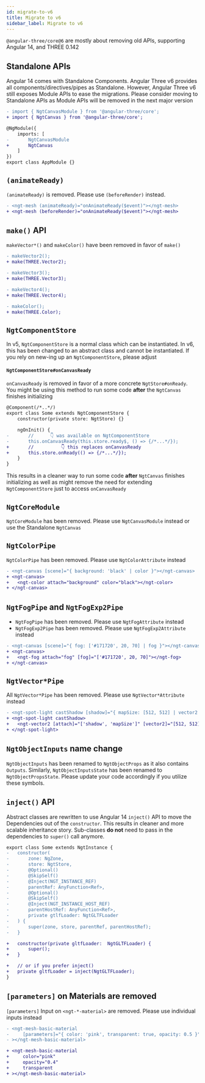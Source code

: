 ```yaml
---
id: migrate-to-v6
title: Migrate to v6
sidebar_label: Migrate to v6
---
```


`@angular-three/core@6` are mostly about removing old APIs, supporting Angular 14, and THREE 0.142

## Standalone APIs

Angular 14 comes with Standalone Components. Angular Three v6 provides all components/directives/pipes as Standalone. However, Angular Three v6 still exposes Module APIs to ease the migrations. Please consider moving to Standalone APIs as Module APIs will be removed in the next major version

```diff
- import { NgtCanvasModule } from '@angular-three/core';
+ import { NgtCanvas } from '@angular-three/core';

@NgModule({
    imports: [
-       NgtCanvasModule
+       NgtCanvas
    ]
})
export class AppModule {}
```

## `(animateReady)`

`(animateReady)` is removed. Please use `(beforeRender)` instead.

```diff
- <ngt-mesh (animateReady)="onAnimateReady($event)"></ngt-mesh>
+ <ngt-mesh (beforeRender)="onAnimateReady($event)"></ngt-mesh>
```

## `make()` API

`makeVector*()` and `makeColor()` have been removed in favor of `make()`

```diff
- makeVector2();
+ make(THREE.Vector2);

- makeVector3();
+ make(THREE.Vector3);

- makeVector4();
+ make(THREE.Vector4);

- makeColor();
+ make(THREE.Color);
```

## `NgtComponentStore`

In v5, `NgtComponentStore` is a normal class which can be instantiated. In v6, this has been changed to an abstract class and cannot be instantiated. If you rely on new-ing up an `NgtComponentStore`, please adjust

#### `NgtComponentStore#onCanvasReady`

`onCanvasReady` is removed in favor of a more concrete `NgtStore#onReady`. You might be using this method to run some code **after** the `NgtCanvas` finishes initializing

```diff
@Component(/*..*/)
export class Some extends NgtComponentStore {
    constructor(private store: NgtStore) {}

    ngOnInit() {
-       //      👇 was available on NgtComponentStore
-       this.onCanvasReady(this.store.ready$, () => {/*...*/});
+       //          👇 this replaces onCanvasReady
+       this.store.onReady(() => {/*...*/});
    }
}
```

This results in a cleaner way to run some code **after** `NgtCanvas` finishes initializing as well as might remove the need for extending `NgtComponentStore` just to access `onCanvasReady`

## `NgtCoreModule`

`NgtCoreModule` has been removed. Please use `NgtCanvasModule` instead or use the Standalone `NgtCanvas`

## `NgtColorPipe`

`NgtColorPipe` has been removed. Please use `NgtColorAttribute` instead

```diff
- <ngt-canvas [scene]="{ background: 'black' | color }"></ngt-canvas>
+ <ngt-canvas>
+   <ngt-color attach="background" color="black"></ngt-color>
+ </ngt-canvas>
```

## `NgtFogPipe` and `NgtFogExp2Pipe`

- `NgtFogPipe` has been removed. Please use `NgtFogAttribute` instead
- `NgtFogExp2Pipe` has been removed. Please use `NgtFogExp2Attribute` instead

```diff
- <ngt-canvas [scene]="{ fog: ['#171720', 20, 70] | fog }"></ngt-canvas>
+ <ngt-canvas>
+   <ngt-fog attach="fog" [fog]="['#171720', 20, 70]"></ngt-fog>
+ </ngt-canvas>
```

## `NgtVector*Pipe`

All `NgtVector*Pipe` has been removed. Please use `NgtVector*Attribute` instead

```diff
- <ngt-spot-light castShadow [shadow]="{ mapSize: [512, 512] | vector2 }"></ngt-spot-light>
+ <ngt-spot-light castShadow>
+   <ngt-vector2 [attach]="['shadow', 'mapSize']" [vector2]="[512, 512]"></ngt-vector2>
+ </ngt-spot-light>
```

## `NgtObjectInputs` name change

`NgtObjectInputs` has been renamed to `NgtObjectProps` as it also contains `Outputs`. Similarly, `NgtObjectInputsState` has been renamed to `NgtObjectPropsState`. Please update your code accordingly if you utilize these symbols.

## `inject()` API

Abstract classes are rewritten to use Angular 14 `inject()` API to move the Dependencies out of the `constructor`. This results in cleaner and more scalable inheritance story. Sub-classes **do not** need to pass in the dependencies to `super()` call anymore.

```diff
export class Some extends NgtInstance {
-   constructor(
-       zone: NgZone,
-       store: NgtStore,
-       @Optional()
-       @SkipSelf()
-       @Inject(NGT_INSTANCE_REF)
-       parentRef: AnyFunction<Ref>,
-       @Optional()
-       @SkipSelf()
-       @Inject(NGT_INSTANCE_HOST_REF)
-       parentHostRef: AnyFunction<Ref>,
-       private gtlfLoader: NgtGLTFLoader
-   ) {
-       super(zone, store, parentRef, parentHostRef);
-   }

+   constructor(private gltfLoader:  NgtGLTFLoader) {
+       super();
+   }

+   // or if you prefer inject()
+   private gltfLoader = inject(NgtGLTFLoader);
}
```

## `[parameters]` on Materials are removed

`[parameters]` Input on `<ngt-*-material>` are removed. Please use individual inputs instead

```diff
- <ngt-mesh-basic-material
-     [parameters]="{ color: 'pink', transparent: true, opacity: 0.5 }"
- ></ngt-mesh-basic-material>

+ <ngt-mesh-basic-material
+     color="pink"
+     opacity="0.4"
+     transparent
+ ></ngt-mesh-basic-material>
```
